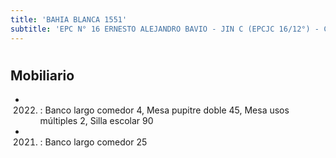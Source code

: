 ```yaml
---
title: 'BAHIA BLANCA 1551'
subtitle: 'EPC N° 16 ERNESTO ALEJANDRO BAVIO - JIN C (EPCJC 16/12°) - CAIYJ CLUB FLORESTA'
---
```


#


## Mobiliario

*  (2022) : Banco largo comedor 4, Mesa pupitre doble 45, Mesa usos múltiples 2, Silla escolar 90 

*  (2021) : Banco largo comedor 25 



